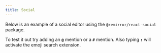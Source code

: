```yaml
---
title: Social
---
```



Below is an example of a social editor using the `@remirror/react-social` package.

To test it out try adding an **`@`** mention or a **`#`** mention. Also typing **`:`** will activate
the emoji search extension.

<ExampleSocialEditor autoFocus={true} placeholder='Start typing...' />

